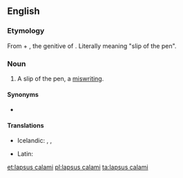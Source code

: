 ==English==

===Etymology===
From {{etyl|la|en}} {{term|lapsus||lang=la|lapse}} + {{term|calami||lang=la|of the [[pen]]}}, the genitive of {{term|calamus|lang=la}}. Literally meaning "slip of the pen".

===Noun===
{{en-noun|head=[[lapsus]] [[calamus|calami]]|?}}

# {{context|formal|lang=en}} A slip of the pen, a [[miswriting]].

====Synonyms====
* {{sense|a slip of the pen}} {{l|en|lapsus plumæ}}

====Translations====
{{trans-top|slip of the pen}}
* Icelandic: {{t|is|pennaglöp|n-p}}, {{t|is|ritvilla|f}}, {{t|is|slæm ritvilla|f}}
{{trans-mid}}
* Latin: {{t|la|lapsus calami|m}}
{{trans-bottom}}

[[et:lapsus calami]]
[[pl:lapsus calami]]
[[ta:lapsus calami]]